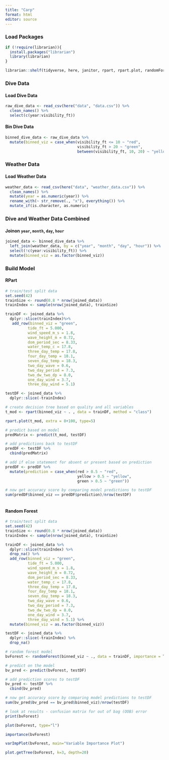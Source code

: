```yaml
---
title: "Carp"
format: html
editor: source
---
```


### Load Packages
```r
if (!require(librarian)){
  install.packages("librarian")
  library(librarian)
}

librarian::shelf(tidyverse, here, janitor, rpart, rpart.plot, randomForest, xgboost, reprtree)
```

### Dive Data 

#### Load Dive Data
```r

raw_dive_data <- read_csv(here("data", "data.csv")) %>% 
  clean_names() %>% 
  select(c(year:visibility_ft))


```

#### Bin Dive Data
```r

binned_dive_data <- raw_dive_data %>% 
  mutate(binned_viz = case_when(visibility_ft <= 10 ~ "red",
                                visibility_ft > 20 ~ "green",
                                between(visibility_ft, 10, 20) ~ "yellow"))
```

### Weather Data

#### Load Weather Data
```r

weather_data <- read_csv(here("data", "weather_data.csv")) %>% 
  clean_names() %>% 
  mutate(year = as.numeric(year)) %>% 
  rename_with(~ str_remove(., "x"), everything()) %>% 
  mutate_if(is.character, as.numeric)

```


### Dive and Weather Data Combined 

#### Joinon `year`, `month`, `day`, `hour`
```r

joined_data <- binned_dive_data %>% 
  left_join(weather_data, by = c("year", "month", "day", "hour")) %>% 
  select(!c(year:visibility_ft)) %>% 
  mutate(binned_viz = as.factor(binned_viz))

```


### Build Model

#### RPart
```r

# train/test split data
set.seed(42)
trainSize <- round(0.8 * nrow(joined_data))
trainIndex <- sample(nrow(joined_data), trainSize)

trainDF <- joined_data %>% 
  dplyr::slice(trainIndex)%>%
   add_row(binned_viz = "green", 
          tide_ft = 5.000, 
          wind_speed_m_s = 1.8,
          wave_height_m = 0.72,
          dom_period_sec = 8.33,
          water_temp_c = 17.8,
          three_day_temp = 17.8,
          four_day_temp = 18.1,
          seven_day_temp = 18.3,
          two_day_wave = 0.6,
          two_day_period = 7.3,
          two_dw_two_dp = 8.0,
          one_day_wind = 3.7,
          three_day_wind = 5.1)

testDF <- joined_data %>% 
  dplyr::slice(-trainIndex)

# create decision tree based on quality and all variables
t_mod <- rpart(binned_viz ~ . , data = trainDF, method = "class")

rpart.plot(t_mod, extra = 8+100, type=5)

# predict based on model
predMatrix <- predict(t_mod, testDF)

# add predictions back to testDF
predDF <- testDF %>% 
  cbind(predMatrix)

# add if else statement for absent or present based on prediction
predDF <- predDF %>% 
  mutate(prediction = case_when(red > 0.5 ~ "red",
                                yellow > 0.5 ~ "yellow",
                                green > 0.5 ~ "green"))

# now get accuracy score by comparing model predictions to testDF
sum(predDF$binned_viz == predDF$prediction)/nrow(testDF)
  

```

#### Random Forest
```r

# train/test split data
set.seed(42)
trainSize <- round(0.8 * nrow(joined_data))
trainIndex <- sample(nrow(joined_data), trainSize)

trainDF <- joined_data %>% 
  dplyr::slice(trainIndex) %>% 
  drop_na() %>% 
  add_row(binned_viz = "green", 
          tide_ft = 5.000, 
          wind_speed_m_s = 1.8,
          wave_height_m = 0.72,
          dom_period_sec = 8.33,
          water_temp_c = 17.8,
          three_day_temp = 17.8,
          four_day_temp = 18.1,
          seven_day_temp = 18.3,
          two_day_wave = 0.6,
          two_day_period = 7.3,
          two_dw_two_dp = 8.0,
          one_day_wind = 3.7,
          three_day_wind = 5.1) %>% 
  mutate(binned_viz = as.factor(binned_viz))

testDF <- joined_data %>% 
  dplyr::slice(-trainIndex) %>% 
  drop_na()

# random forest model
bvForest <- randomForest(binned_viz ~ ., data = trainDF, importance = T, ntree=500)

# predict on the model
bv_pred <- predict(bvForest, testDF)

# add prediction scores to testDF
bv_pred <- testDF %>% 
  cbind(bv_pred)

# now get accuracy score by comparing model predictions to testDF
sum(bv_pred$bv_pred == bv_pred$binned_viz)/nrow(testDF)

# look at results - confusion matrix for out of bag (OOB) error
print(bvForest)

plot(bvForest, type="l")

importance(bvForest)

varImpPlot(bvForest, main="Variable Importance Plot")

plot.getTree(bvForest, k=3, depth=20)


```

